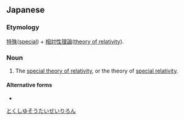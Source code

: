 ==Japanese==
{{ja-kanjitab|とく|しゅ|そう|たい|せい|り|ろん|yomi=o}}

===Etymology===
[[特殊]]([[special]]) + [[相対性理論]]([[theory of relativity]]).

===Noun===
{{ja-noun|とくしゅ そうたい せいりろん}}

# {{lb|ja|physics}} The [[special theory of relativity]], or the theory of [[special relativity]].

====Alternative forms====
* {{ja-r|特殊相対論|とくしゅ そうたいろん}}

[[Category:ja:Physics|とくしゆそうたいせいりろん]]